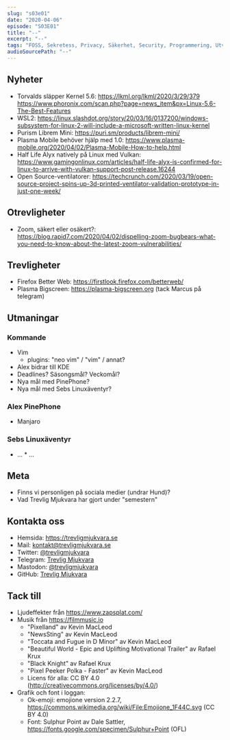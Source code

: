 ```yaml
---
slug: "s03e01"
date: "2020-04-06"
episode: "S03E01"
title: "--"
excerpt: "--"
tags: "FOSS, Sekretess, Privacy, Säkerhet, Security, Programmering, Utveckling, RaspberryPi, PinePhone, Technology, Linux, Open Source, Manjaro, Telegram, EARN IT"
audioSourcePath: "--"
---
```


## Nyheter
- Torvalds släpper Kernel 5.6: https://lkml.org/lkml/2020/3/29/379 https://www.phoronix.com/scan.php?page=news_item&px=Linux-5.6-The-Best-Features
- WSL2: https://linux.slashdot.org/story/20/03/16/0137200/windows-subsystem-for-linux-2-will-include-a-microsoft-written-linux-kernel
- Purism Librem Mini: https://puri.sm/products/librem-mini/
- Plasma Mobile behöver hjälp med 1.0: https://www.plasma-mobile.org/2020/04/02/Plasma-Mobile-How-to-help.html
- Half Life Alyx natively på Linux med Vulkan: https://www.gamingonlinux.com/articles/half-life-alyx-is-confirmed-for-linux-to-arrive-with-vulkan-support-post-release.16244
- Open Source-ventilatorer: https://techcrunch.com/2020/03/19/open-source-project-spins-up-3d-printed-ventilator-validation-prototype-in-just-one-week/

## Otrevligheter
- Zoom, säkert eller osäkert?: https://blog.rapid7.com/2020/04/02/dispelling-zoom-bugbears-what-you-need-to-know-about-the-latest-zoom-vulnerabilities/

## Trevligheter
- Firefox Better Web: https://firstlook.firefox.com/betterweb/
- Plasma Bigscreen: https://plasma-bigscreen.org (tack Marcus på telegram)

## Utmaningar
### Kommande
- Vim
  - plugins: "neo vim" / "vim" / annat?
- Alex bidrar till KDE
- Deadlines? Säsongsmål? Veckomål?
- Nya mål med PinePhone?
- Nya mål med Sebs Linuxäventyr?

### Alex PinePhone
- Manjaro

### Sebs Linuxäventyr
- ... * ...

## Meta
- Finns vi personligen på sociala medier (undrar Hund)?
- Vad Trevlig Mjukvara har gjort under "semestern"

## Kontakta oss
- Hemsida: https://trevligmjukvara.se
- Mail: kontakt@trevligmjukvara.se
- Twitter: [@trevligmjukvara](https://twitter.com/trevligmjukvara)
- Telegram: [Trevlig Mjukvara](https://t.me/trevligmjukvara)
- Mastodon: [@trevligmjukvara](https://mastodon.linuxkompis.se/@trevligmjukvara)
- GitHub: [Trevlig Mjukvara](https://github.com/trevligmjukvara)

## Tack till
- Ljudeffekter från https://www.zapsplat.com/
- Musik från https://filmmusic.io
  - "Pixelland" av Kevin MacLeod
  - "NewsSting" av Kevin MacLeod
  - "Toccata and Fugue in D Minor" av Kevin MacLeod
  - "Beautiful World - Epic and Uplifting Motivational Trailer" av Rafael Krux
  - "Black Knight" av Rafael Krux
  - "Pixel Peeker Polka - Faster" av Kevin MacLeod
  - Licens för alla: CC BY 4.0 (http://creativecommons.org/licenses/by/4.0/)
- Grafik och font i loggan:
  - Ok-emoji: emojione version 2.2.7, https://commons.wikimedia.org/wiki/File:Emojione_1F44C.svg (CC BY 4.0)
  - Font: Sulphur Point av Dale Sattler, https://fonts.google.com/specimen/Sulphur+Point (OFL)
  